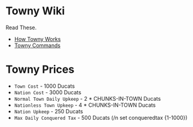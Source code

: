 # Towny Wiki

Read These.

- [How Towny Works](https://github.com/TownyAdvanced/Towny/wiki/How-Towny-Works)
- [Towny Commands](https://github.com/TownyAdvanced/Towny/wiki/Towny-Commands)

# Towny Prices

- `Town Cost` - 1000 Ducats
- `Nation Cost` - 3000 Ducats
- `Normal Town Daily Upkeep` - 2 * CHUNKS-IN-TOWN Ducats
- `Nationless Town Upkeep` - 4 * CHUNKS-IN-TOWN Ducats
- `Nation Upkeep` - 250 Ducats
- `Max Daily Conquered Tax` - 500 Ducats (/n set conqueredtax {1-1000})